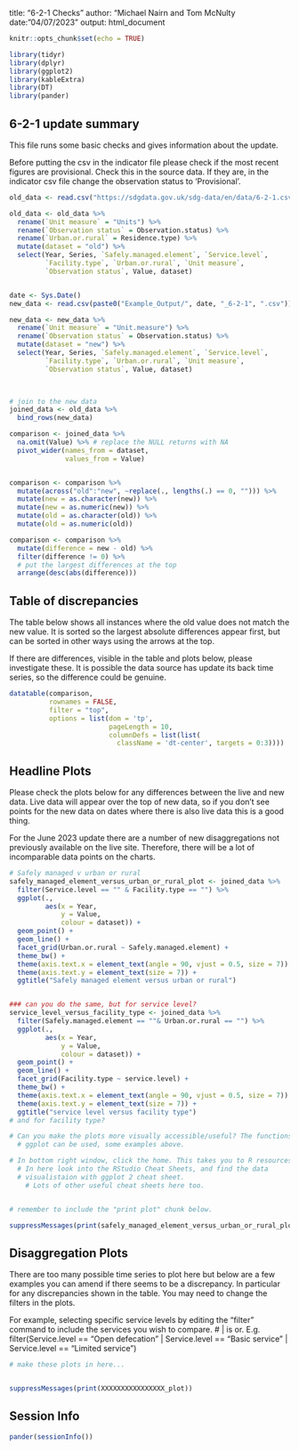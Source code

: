 title: "6-2-1 Checks"
author: "Michael Nairn and Tom McNulty
date: "04/07/2023"
output: html_document

```r
knitr::opts_chunk$set(echo = TRUE)
```


```r
library(tidyr)
library(dplyr)
library(ggplot2)
library(kableExtra)
library(DT)
library(pander)

```



   
## 6-2-1 update summary

This file runs some basic checks and gives information about the update.

Before putting the csv in the indicator file please check if the most recent figures are provisional. Check this in the source data. If they are, in the indicator csv file change the observation status to 'Provisional'.



```r
old_data <- read.csv("https://sdgdata.gov.uk/sdg-data/en/data/6-2-1.csv") 

old_data <- old_data %>% 
  rename(`Unit measure` = "Units") %>%
  rename(`Observation status` = Observation.status) %>%
  rename(`Urban.or.rural` = Residence.type) %>% 
  mutate(dataset = "old") %>%
  select(Year, Series, `Safely.managed.element`, `Service.level`,
         `Facility.type`, `Urban.or.rural`, `Unit measure`, 
         `Observation status`, Value, dataset)


date <- Sys.Date()
new_data <- read.csv(paste0("Example_Output/", date, "_6-2-1", ".csv")) 

new_data <- new_data %>% 
  rename(`Unit measure` = "Unit.measure") %>%
  rename(`Observation status` = Observation.status) %>%
  mutate(dataset = "new") %>%
  select(Year, Series, `Safely.managed.element`, `Service.level`,
         `Facility.type`, `Urban.or.rural`, `Unit measure`, 
         `Observation status`, Value, dataset)

 

# join to the new data
joined_data <- old_data %>% 
  bind_rows(new_data) 

```




```r
comparison <- joined_data %>% 
  na.omit(Value) %>% # replace the NULL returns with NA
  pivot_wider(names_from = dataset,
              values_from = Value)


comparison <- comparison %>% 
  mutate(across("old":"new", ~replace(., lengths(.) == 0, ""))) %>%
  mutate(new = as.character(new)) %>%
  mutate(new = as.numeric(new)) %>%
  mutate(old = as.character(old)) %>%
  mutate(old = as.numeric(old))

comparison <- comparison %>% 
  mutate(difference = new - old) %>% 
  filter(difference != 0) %>% 
  # put the largest differences at the top
  arrange(desc(abs(difference)))

```

## Table of discrepancies
The table below shows all instances where the old value does not match the new 
value. It is sorted so the largest absolute differences appear first, but can
be sorted in other ways using the arrows at the top.

If there are differences, visible in the table and plots below, please investigate these.
It is possible the data source has update its back time series, so the difference
could be genuine. 



```r
datatable(comparison, 
          rownames = FALSE, 
          filter = "top",
          options = list(dom = 'tp', 
                         pageLength = 10,
                         columnDefs = list(list(
                           className = 'dt-center', targets = 0:3))))
```
  



## Headline Plots
Please check the plots below for any differences between the live and new data.
Live data will appear over the top of new data, so if you don't see points for
the new data on dates where there is also live data this is a good thing. 

For the June 2023 update there are a number of new disaggregations not previously 
available on the live site. Therefore, there will be a lot of incomparable 
data points on the charts. 



```r

# Safely managed v urban or rural
safely_managed_element_versus_urban_or_rural_plot <- joined_data %>% 
  filter(Service.level == "" & Facility.type == "") %>% 
  ggplot(.,
         aes(x = Year,
             y = Value,
             colour = dataset)) +
  geom_point() +
  geom_line() +
  facet_grid(Urban.or.rural ~ Safely.managed.element) +
  theme_bw() +
  theme(axis.text.x = element_text(angle = 90, vjust = 0.5, size = 7)) +
  theme(axis.text.y = element_text(size = 7)) +
  ggtitle("Safely managed element versus urban or rural")


### can you do the same, but for service level?
service_level_versus_facility_type <- joined_data %>%
  filter(Safely.managed.element == ""& Urban.or.rural == "") %>%
  ggplot(.,
         aes(x = Year,
             y = Value,
             colour = dataset)) +
  geom_point() +
  geom_line() +
  facet_grid(Facility.type ~ service.level) +
  theme_bw() +
  theme(axis.text.x = element_text(angle = 90, vjust = 0.5, size = 7)) +
  theme(axis.text.y = element_text(size = 7)) +
  ggtitle("service level versus facility type")
# and for facility type?

# Can you make the plots more visually accessible/useful? The functions within
  # ggplot can be used, some examples above. 

# In bottom right window, click the home. This takes you to R resources.
  # In here look into the RStudio Cheat Sheets, and find the data 
  # visualistaion with ggplot 2 cheat sheet. 
    # Lots of other useful cheat sheets here too. 


# remember to include the "print plot" chunk below.


```

```r
suppressMessages(print(safely_managed_element_versus_urban_or_rural_plot))
```


## Disaggregation Plots

There are too many possible time series to plot here 
but below are a few examples you can amend if there seems to be a discrepancy. In 
particular for any discrepancies shown in the table. 
You may need to change the filters in the plots.

For example, selecting specific service levels by editing the "filter" command to 
include the services you wish to compare. # | is or.
  E.g.   filter(Service.level == "Open defecation" | 
                Service.level == "Basic service" | 
                Service.level == "Limited service")



```r

# make these plots in here...



```

```r
suppressMessages(print(XXXXXXXXXXXXXXXX_plot))
```



## Session Info
```r
pander(sessionInfo())
```
